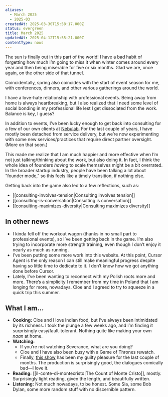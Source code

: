 ```yaml
---
aliases:
  - March 2025
  - 2025-03
createdAt: 2025-03-30T15:58:17.000Z
status: evergreen
title: March 2025
updatedAt: 2025-04-12T15:55:21.000Z
contentType: nows
---
```

The sun is finally out in this part of the world! I have a bad habit of forgetting how much I’m going to miss it when winter comes around every year and then being miserable for five or six months. Glad we are, once again, on the other side of that tunnel.

Coincidentally, spring also coincides with the start of event season for me, with conferences, dinners, and other various gatherings around the world.

I have a love-hate relationship with professional events. Being away from home is always heartbreaking, but I also realized that I need some level of social bonding in my professional life lest I get dissociated from the work. Balance is key, I guess?

In addition to events, I’ve been lucky enough to get back into consulting for a few of our own clients at [Nebulab](https://nebulab.com). For the last couple of years, I have mostly been detached from service delivery, but we’re now experimenting with some new services/practices that require direct partner oversight. (More on that soon.)

This made me realize that I am much happier and more effective when I’m not just talking/thinking about the work, but also doing it. In fact, I think the whole idea of founders _having_ to scale themselves might be a bit overrated. In the broader startup industry, people have been talking a lot about “founder mode,” so this feels like a timely transition, if nothing else.

Getting back into the game also led to a few reflections, such as:

- [[consulting-involves-tension|Consulting involves tension]]
- [[consulting-is-conversation|Consulting is conversation]]
- [[consulting-maximizes-diversity|Consulting maximizes diversity]]

## In other news

- I kinda fell off the workout wagon (thanks in no small part to professional events), so I’ve been getting back in the game. I’m also trying to incorporate more strength training, even though I don’t enjoy it nearly as much as running.
- I’ve been putting some more work into this website. At this point, Cursor Agent is the only reason I can still make meaningful progress despite having so little time to dedicate to it. I don’t know how we got anything done before Cursor.
- Lately, I’ve been wanting to reconnect with my Polish roots more and more. There’s a simplicity I remember from my time in Poland that I am longing for more, nowadays. Cloe and I agreed to try to squeeze in a quick trip this summer.

## What I am…

- **Cooking:** Cloe and I love Indian food, but I’ve always been intimidated by its richness. I took the plunge a few weeks ago, and I’m finding it surprisingly easy/fault-tolerant. Nothing quite like making your own _naan_ at home.
- **Watching:**
	- If you’re not watching Severance, what are you doing?
	- Cloe and I have also been busy with a Game of Thrones rewatch.
	- Finally, [this show](https://en.wikipedia.org/wiki/S.W.A.T._(2017_TV_series)) has been my guilty pleasure for the last couple of months. The production is surprisingly good, the dialogues comically bad—I love it.
- **Reading:** [[il-conte-di-montecristo|The Count of Monte Cristo]], mostly. Surprisingly light reading, given the length, and beautifully written.
- **Listening:** Not much nowadays, to be honest. Some Sia, some Bob Dylan, some more random stuff with no discernible pattern.
